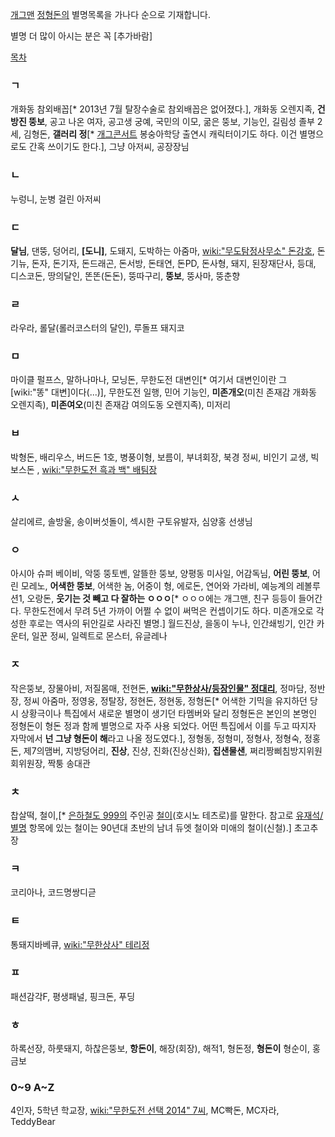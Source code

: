 [[개그맨]] [[정형돈]]의 별명목록을 가나다 순으로 기재합니다.


별명 더 많이 아시는 분은 꼭 [추가바람]


[[목차]]
=== ㄱ ===
개화동 참외배꼽[* 2013년 7월 탈장수술로 참외배꼽은 없어졌다.], 개화동 오렌지족, '''건방진 뚱보''', 공고 나온 여자, 공고생 궁예, 국민의 이모, 굶은 뚱보, 기능인, 길림성 졸부 2세, 김형돈, '''갤러리 정'''[* [[개그콘서트]] 봉숭아학당 출연시 캐릭터이기도 하다. 이건 별명으로도 간혹 쓰이기도 한다.], 그냥 아저씨, 공장장님

=== ㄴ ===
누렁니, 눈병 걸린 아저씨

=== ㄷ ===
'''달님''', 댄뚱, 덩어리, '''[도니]''', 도돼지, 도박하는 아줌마, [[wiki:"무도탐정사무소" 돈강호]], 돈기뉴, 돈자, 돈기자, 돈드래곤, 돈서방, 돈태연, 돈PD, 돈사형, 돼지, 된장재단사, 등대, 디스코돈, 땅의달인, 똔똔(돈돈), 뚱따구리, '''뚱보''', 뚱사마, 뚱춘향

=== ㄹ ===
라우라, 롤달(롤러코스터의 달인), 루돌프 돼지코 

=== ㅁ ===
마이클 펄프스, 말하나마나, 모닝돈, 무한도전 대변인[* 여기서 대변인이란 그 [wiki:"똥" 대변]이다(...)], 무한도전 일행, 민어 기능인, '''미존개오'''(미친 존재감 개화동 오렌지족), '''미존여오'''(미친 존재감 여의도동 오렌지족), 미저리

=== ㅂ ===
박형돈, 배리우스, 버드돈 1호, 병풍이형, 보름이, 부녀회장, 북경 정씨, 비인기 교생, 빅보스돈 , [[wiki:"무한도전 흑과 백" 배팀장]]

=== ㅅ ===
살리에르, 솔방울, 송이버섯돌이, 섹시한 구토유발자, 심양홍 선생님

=== ㅇ ===
아시아 슈퍼 베이비, 악뚱 뚱토벤, 알뜰한 뚱보, 양평동 미사일, 어감독님, '''어린 뚱보''', 어린 모레노, '''어색한 뚱보''', 어색한 놈, 어중이 형, 에로돈, 연어와 가라비, 예능계의 레볼루션1, 오랑돈, '''웃기는 것 빼고 다 잘하는 ㅇㅇㅇ'''[* ㅇㅇㅇ에는 개그맨, 친구 등등이 들어간다. 무한도전에서 무려 5년 가까이 어쩔 수 없이 써먹은 컨셉이기도 하다. 미존개오로 각성한 후로는 역사의 뒤안길로 사라진 별명.] 월드진상, 을동이 누나, 인간쇄빙기, 인간 카운터, 일꾼 정씨, 일렉트로 몬스터, 유글레나 

=== ㅈ ===
작은뚱보, 장물아비, 저질몸매, 전현돈, '''[[wiki:"무한상사/등장인물" 정대리]]''', 정마담, 정반장, 정씨 아줌마, 정영웅, 정탈장, 정현돈, 정현동, 정형돈[* 어색한 기믹을 유지하던 당시 상황극이나 특집에서 새로운 별명이 생기던 타멤버와 달리 정형돈은 본인의 본명인 정형돈이 형돈 정과 함께 별명으로 자주 사용 되었다. 어떤 특집에서 이를 두고 따지자 자막에서 '''넌 그냥 형돈이 해'''라고 나올 정도였다.], 정형동, 정형미, 정형사, 정형숙, 정홍돈, 제7의맴버, 지방덩어리, '''진상''', 진샹, 진화(진상신화), '''집샌물샌''', 쩌리짱삐침방지위원회위원장, 짝퉁 송대관

=== ㅊ ===
찹살떡, 철이,[* [[은하철도 999]]의 주인공 [[철이]](호시노 테츠로)를 말한다. 참고로 [[유재석/별명]] 항목에 있는 철이는 90년대 초반의 남녀 듀엣 철이와 미애의 철이(신철).] 초고추장

=== ㅋ ===
코리아나, 코드명쌍디귿

=== ㅌ ===
통돼지바베큐, [[wiki:"무한상사" 테리정]]

=== ㅍ ===
패션감각F, 평생패널, 핑크돈, 푸딩

=== ㅎ ===
하록선장, 하룻돼지, 하찮은뚱보, '''항돈이''', 해장(회장), 해적1, 형돈정, '''형돈이''' 형순이, 홍금보

=== 0~9 A~Z ===
4인자, 5학년 학교장, [[wiki:"무한도전 선택 2014" 7씨]], MC빡돈, MC자라, TeddyBear
